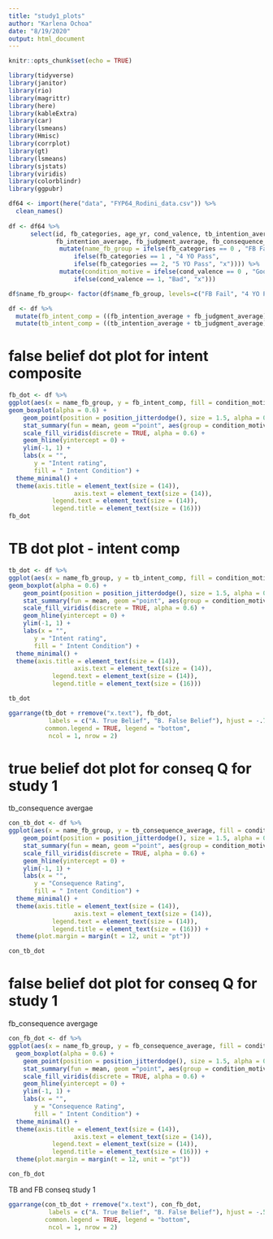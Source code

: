 ```yaml
---
title: "study1_plots"
author: "Karlena Ochoa"
date: "8/19/2020"
output: html_document
---
```




```r
knitr::opts_chunk$set(echo = TRUE)

library(tidyverse)
library(janitor)
library(rio)
library(magrittr)
library(here)
library(kableExtra)
library(car)
library(lsmeans)
library(Hmisc)
library(corrplot)
library(gt)
library(lsmeans)
library(sjstats)
library(viridis)
library(colorblindr)
library(ggpubr)

df64 <- import(here("data", "FYP64_Rodini_data.csv")) %>% 
  clean_names()
        
df <- df64 %>% 
      select(id, fb_categories, age_yr, cond_valence, tb_intention_average, tb_judgment_average, tb_consequence_average,
             fb_intention_average, fb_judgment_average, fb_consequence_average) %>% 
              mutate(name_fb_group = ifelse(fb_categories == 0 , "FB Fail",
                  ifelse(fb_categories == 1 , "4 YO Pass",
                  ifelse(fb_categories == 2, "5 YO Pass", "x")))) %>% 
              mutate(condition_motive = ifelse(cond_valence == 0 , "Good",
                  ifelse(cond_valence == 1, "Bad", "x")))

df$name_fb_group<- factor(df$name_fb_group, levels=c("FB Fail", "4 YO Pass", "5 YO Pass"))
```


```r

df <- df %>% 
  mutate(fb_intent_comp = ((fb_intention_average + fb_judgment_average)/2)) %>% 
  mutate(tb_intent_comp = ((tb_intention_average + tb_judgment_average)/2))

```


# false belief dot plot for intent composite 
```r

fb_dot <- df %>%
ggplot(aes(x = name_fb_group, y = fb_intent_comp, fill = condition_motive)) +
geom_boxplot(alpha = 0.6) +
    geom_point(position = position_jitterdodge(), size = 1.5, alpha = 0.6) +
    stat_summary(fun = mean, geom ="point", aes(group = condition_motive), position = position_dodge(.7), color = "black", size = 3.5, shape = 17) +
    scale_fill_viridis(discrete = TRUE, alpha = 0.6) +
    geom_hline(yintercept = 0) +
    ylim(-1, 1) +
    labs(x = "",
       y = "Intent rating", 
       fill = " Intent Condition") +
  theme_minimal() +
  theme(axis.title = element_text(size = (14)),
                  axis.text = element_text(size = (14)),
            legend.text = element_text(size = (14)),
            legend.title = element_text(size = (16)))
fb_dot

```



# TB dot plot - intent comp 

```r
tb_dot <- df %>%
ggplot(aes(x = name_fb_group, y = tb_intent_comp, fill = condition_motive)) +
geom_boxplot(alpha = 0.6) +
    geom_point(position = position_jitterdodge(), size = 1.5, alpha = 0.6) +
    stat_summary(fun = mean, geom ="point", aes(group = condition_motive), position = position_dodge(.7), color = "black", size = 3.5, shape = 17) +
    scale_fill_viridis(discrete = TRUE, alpha = 0.6) +
    geom_hline(yintercept = 0) +
    ylim(-1, 1) +
    labs(x = "",
       y = "Intent rating", 
       fill = " Intent Condition") +
  theme_minimal() +
  theme(axis.title = element_text(size = (14)),
                  axis.text = element_text(size = (14)),
            legend.text = element_text(size = (14)),
            legend.title = element_text(size = (16)))

tb_dot 

ggarrange(tb_dot + rremove("x.text"), fb_dot,
           labels = c("A. True Belief", "B. False Belief"), hjust = -.7,
          common.legend = TRUE, legend = "bottom",
           ncol = 1, nrow = 2)
```



# true belief dot plot for conseq Q for study 1 

tb_consequence avergae 
```r
con_tb_dot <- df %>%
ggplot(aes(x = name_fb_group, y = tb_consequence_average, fill = condition_motive)) + geom_boxplot(alpha = 0.6) +
    geom_point(position = position_jitterdodge(), size = 1.5, alpha = 0.6) +
    stat_summary(fun = mean, geom ="point", aes(group = condition_motive), position = position_dodge(.7), color = "black", size = 3.5, shape = 17) +
    scale_fill_viridis(discrete = TRUE, alpha = 0.6) +
    geom_hline(yintercept = 0) +
    ylim(-1, 1) +
    labs(x = "",
       y = "Consequence Rating", 
       fill = " Intent Condition") +
  theme_minimal() +
  theme(axis.title = element_text(size = (14)),
                  axis.text = element_text(size = (14)),
            legend.text = element_text(size = (14)),
            legend.title = element_text(size = (16))) +
  theme(plot.margin = margin(t = 12, unit = "pt"))

con_tb_dot


```


# false belief dot plot for conseq Q for study 1 

fb_consequence avergage
```r
con_fb_dot <- df %>%
ggplot(aes(x = name_fb_group, y = fb_consequence_average, fill = condition_motive)) +
  geom_boxplot(alpha = 0.6) +
    geom_point(position = position_jitterdodge(), size = 1.5, alpha = 0.6) +
    stat_summary(fun = mean, geom ="point", aes(group = condition_motive), position = position_dodge(.7), color = "black", size = 3.5, shape = 17) +
    scale_fill_viridis(discrete = TRUE, alpha = 0.6) +
    geom_hline(yintercept = 0) +
    ylim(-1, 1) +
    labs(x = "",
       y = "Consequence Rating", 
       fill = " Intent Condition") +
  theme_minimal() +
  theme(axis.title = element_text(size = (14)),
                  axis.text = element_text(size = (14)),
            legend.text = element_text(size = (14)),
            legend.title = element_text(size = (16))) +
  theme(plot.margin = margin(t = 12, unit = "pt"))

con_fb_dot


```

TB and FB conseq study 1 
```r
ggarrange(con_tb_dot + rremove("x.text"), con_fb_dot,
           labels = c("A. True Belief", "B. False Belief"), hjust = -.5,
          common.legend = TRUE, legend = "bottom",
           ncol = 1, nrow = 2)
```



















